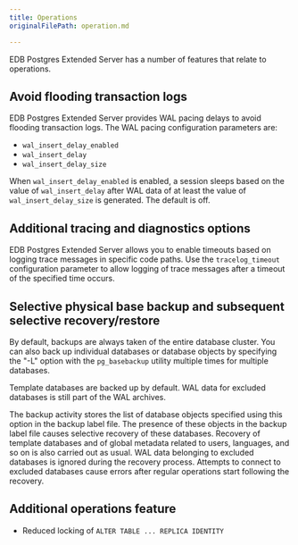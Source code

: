 ```yaml
---
title: Operations 
originalFilePath: operation.md

---
```


EDB Postgres Extended Server has a number of features that relate to operations.

## Avoid flooding transaction logs

EDB Postgres Extended Server provides WAL pacing delays to avoid flooding transaction logs. The WAL pacing configuration parameters are:
 - `wal_insert_delay_enabled`
 - `wal_insert_delay`
 - `wal_insert_delay_size` 
    
When `wal_insert_delay_enabled` is enabled, a session sleeps based on the value of `wal_insert_delay` after WAL data of at least the value of `wal_insert_delay_size` is generated. The default is off.

## Additional tracing and diagnostics options

EDB Postgres Extended Server allows you to enable timeouts based on logging trace messages in specific code
paths. Use the `tracelog_timeout` configuration parameter to allow logging of trace messages after a timeout of
the specified time occurs.

## Selective physical base backup and subsequent selective recovery/restore

By default, backups are always taken of the entire database cluster. You can also back up individual databases or database objects by specifying
the "-L" option with the `pg_basebackup` utility multiple times for multiple databases.

Template databases are backed up by default. WAL data for excluded
databases is still part of the WAL archives.

The backup activity stores the list of database objects specified using this option
in the backup label file. The presence of these objects in the backup label file causes selective recovery of these databases. Recovery of template
databases and of global metadata related to users, languages, and so on is also carried
out as usual. WAL data belonging to excluded databases is ignored during the
recovery process. Attempts to connect to excluded databases cause errors after regular
operations start following the recovery.


## Additional operations feature

-   Reduced locking of `ALTER TABLE ... REPLICA IDENTITY`
